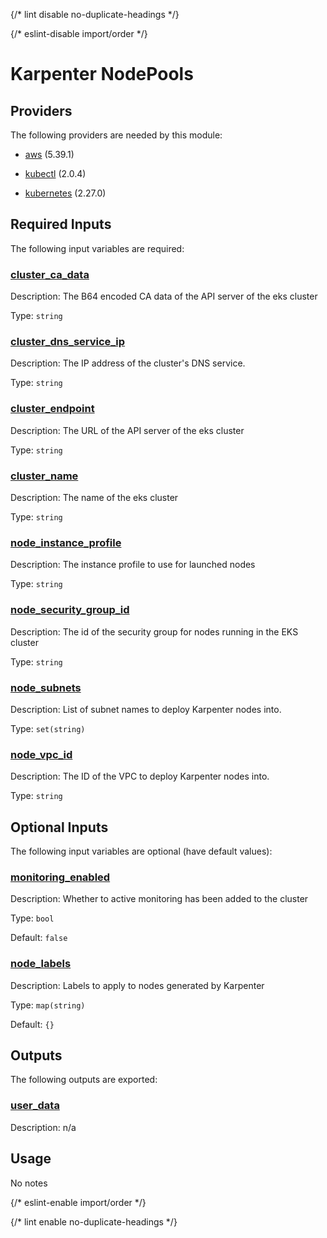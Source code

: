 
{/* lint disable no-duplicate-headings */}

{/* eslint-disable import/order */}

<ModuleHeader name="kube_karpenter_node_pools" sourceHref="https://github.com/Panfactum/stack/tree/__PANFACTUM_VERSION_EDGE__/packages/infrastructure/kube_karpenter_node_pools" status="stable" type="direct" />

# Karpenter NodePools

## Providers

The following providers are needed by this module:

* [aws](https://registry.terraform.io/providers/hashicorp/aws/5.39.1/docs) (5.39.1)

* [kubectl](#requirement_kubectl) (2.0.4)

* [kubernetes](https://registry.terraform.io/providers/hashicorp/kubernetes/2.27.0/docs) (2.27.0)

## Required Inputs

The following input variables are required:

### <a name="input_cluster_ca_data" /> [cluster\_ca\_data](#input_cluster_ca_data)

Description: The B64 encoded CA data of the API server of the eks cluster

Type: `string`

### <a name="input_cluster_dns_service_ip" /> [cluster\_dns\_service\_ip](#input_cluster_dns_service_ip)

Description: The IP address of the cluster's DNS service.

Type: `string`

### <a name="input_cluster_endpoint" /> [cluster\_endpoint](#input_cluster_endpoint)

Description: The URL of the API server of the eks cluster

Type: `string`

### <a name="input_cluster_name" /> [cluster\_name](#input_cluster_name)

Description: The name of the eks cluster

Type: `string`

### <a name="input_node_instance_profile" /> [node\_instance\_profile](#input_node_instance_profile)

Description: The instance profile to use for launched nodes

Type: `string`

### <a name="input_node_security_group_id" /> [node\_security\_group\_id](#input_node_security_group_id)

Description: The id of the security group for nodes running in the EKS cluster

Type: `string`

### <a name="input_node_subnets" /> [node\_subnets](#input_node_subnets)

Description: List of subnet names to deploy Karpenter nodes into.

Type: `set(string)`

### <a name="input_node_vpc_id" /> [node\_vpc\_id](#input_node_vpc_id)

Description: The ID of the VPC to deploy Karpenter nodes into.

Type: `string`

## Optional Inputs

The following input variables are optional (have default values):

### <a name="input_monitoring_enabled" /> [monitoring\_enabled](#input_monitoring_enabled)

Description: Whether to active monitoring has been added to the cluster

Type: `bool`

Default: `false`

### <a name="input_node_labels" /> [node\_labels](#input_node_labels)

Description: Labels to apply to nodes generated by Karpenter

Type: `map(string)`

Default: `{}`

## Outputs

The following outputs are exported:

### <a name="output_user_data" /> [user\_data](#output_user_data)

Description: n/a

## Usage

No notes

{/* eslint-enable import/order */}

{/* lint enable no-duplicate-headings */}
